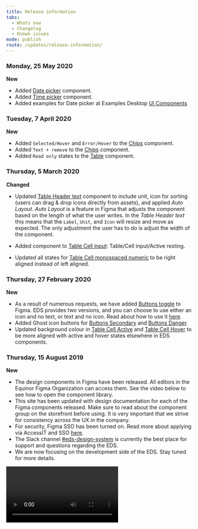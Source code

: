 ```yaml
---
title: Release information
tabs:
  - Whats new
  - Changelog
  - Known issues
mode: publish
route: /updates/release-information/
---
```


<!--- Template for new post, always post on top: 

### Day, XX Month 2020

**New**

* 

**Improvements**

* 

**Bug fixes**

* 

--->

### Monday, 25 May 2020

**New**

- Added [Date picker](https://www.figma.com/file/0bGXR2sCwMVSDNyyzu5BXrO5/UI%E2%80%94User-Interface?node-id=13839%3A2560) component.
- Added [Time picker](https://www.figma.com/file/0bGXR2sCwMVSDNyyzu5BXrO5/UI%E2%80%94User-Interface?node-id=13870%3A28124) component.
- Added examples for Date picker at Examples Desktop [UI Components](https://www.figma.com/file/luNobpDIWTuQ9rhyovGLBI/Desktop?node-id=624%3A0)

### Tuesday, 7 April 2020

**New**

- Added `Selected/Hover` and `Error/Hover` to the [Chips](https://www.figma.com/file/0bGXR2sCwMVSDNyyzu5BXrO5/UI%E2%80%94User-Interface?node-id=1%3A6) component.
- Added `Text + remove` to the [Chips](https://www.figma.com/file/0bGXR2sCwMVSDNyyzu5BXrO5/UI%E2%80%94User-Interface?node-id=1%3A6) component.
- Added `Read only` states to the [Table](https://www.figma.com/file/0bGXR2sCwMVSDNyyzu5BXrO5/UI%E2%80%94User-Interface?node-id=1%3A25) component.

### Thursday, 5 March 2020

**Changed**

- Updated [Table Header text](https://www.figma.com/file/0bGXR2sCwMVSDNyyzu5BXrO5/UI%E2%80%94User-Interface?node-id=2450%3A1219) component to include unit, icon for sorting (users can drag & drop icons directly from assets), and applied _Auto Layout_. _Auto Layout_ is a feature in Figma that adjusts the component based on the length of what the user writes. In the _Table Header text_ this means that the `Label`, `Unit`, and `Icon` will resize and move as expected. The only adjustment the user has to do is adjust the width of the component.

- Added component to [Table Cell input](https://www.figma.com/file/0bGXR2sCwMVSDNyyzu5BXrO5/UI%E2%80%94User-Interface?node-id=2450%3A2487): Table/Cell input/Active resting.

- Updated all states for [Table Cell monospaced numeric](https://www.figma.com/file/0bGXR2sCwMVSDNyyzu5BXrO5/UI%E2%80%94User-Interface?node-id=2450%3A1603) to be right aligned instead of left aligned.

### Thursday, 27 February 2020

**New**

- As a result of numerous requests, we have added [Buttons toggle](https://www.figma.com/file/0bGXR2sCwMVSDNyyzu5BXrO5/UI%E2%80%94User-Interface?node-id=27%3A3) to Figma. EDS provides two versions, and you can choose to use either an icon and no text, or text and no icon. Read about how to use it [here](https://eds.equinor.com/components/buttons-toggle/).
- Added Ghost icon buttons for [Buttons Secondary](https://www.figma.com/file/0bGXR2sCwMVSDNyyzu5BXrO5/UI%E2%80%94User-Interface?node-id=142%3A0) and [Buttons Danger](https://www.figma.com/file/0bGXR2sCwMVSDNyyzu5BXrO5/UI%E2%80%94User-Interface?node-id=142%3A3883).
- Updated background colour in [Table Cell Active](https://www.figma.com/file/0bGXR2sCwMVSDNyyzu5BXrO5/UI%E2%80%94User-Interface?node-id=2450%3A1505) and [Table Cell Hover](https://www.figma.com/file/0bGXR2sCwMVSDNyyzu5BXrO5/UI%E2%80%94User-Interface?node-id=2450%3A1505) to be more aligned with active and hover states elsewhere in EDS components.

<FigmaImage url="https://www.figma.com/file/luNobpDIWTuQ9rhyovGLBI/Desktop?node-id=763%3A1" />

### Thursday, 15 August 2019

**New**

- The design components in Figma have been released. All editors in the Equinor Figma Organization can access them. See the video below to see how to open the component library.
- This site has been updated with design documentation for each of the Figma components released. Make sure to read about the component group on the storefront before using. It is very important that we strive for consistency across the UX in the company.
- For security, Figma SSO has been turned on. Read more about applying via AccessIT and SSO [here](https://eds.equinor.com/getting-started/designers/starting-with-figma).
- The Slack channel [#eds-design-system](https://equinor.slack.com/messages/CJT20H1B9) is currently the best place for support and questions regarding the EDS.
- We are now focusing on the development side of the EDS. Stay tuned for more details.

<Video
  controls
  autoPlay
  loop
  type="video/mp4"
  url="https://i.imgur.com/CxnA70W.mp4"
/>
